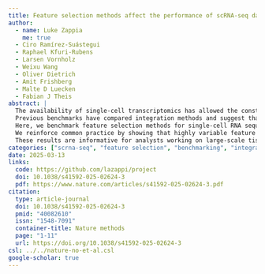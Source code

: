 ```yaml
---
title: Feature selection methods affect the performance of scRNA-seq data integration and querying
author:
  - name: Luke Zappia
    me: true
  - Ciro Ramírez-Suástegui
  - Raphael Kfuri-Rubens
  - Larsen Vornholz
  - Weixu Wang
  - Oliver Dietrich
  - Amit Frishberg
  - Malte D Luecken
  - Fabian J Theis
abstract: |
  The availability of single-cell transcriptomics has allowed the construction of reference cell atlases, but their usefulness depends on the quality of dataset integration and the ability to map new samples.
  Previous benchmarks have compared integration methods and suggest that feature selection improves performance but have not explored how best to select features.
  Here, we benchmark feature selection methods for single-cell RNA sequencing integration using metrics beyond batch correction and preservation of biological variation to assess query mapping, label transfer and the detection of unseen populations.
  We reinforce common practice by showing that highly variable feature selection is effective for producing high-quality integrations and provide further guidance on the effect of the number of features selected, batch-aware feature selection, lineage-specific feature selection and integration and the interaction between feature selection and integration models.
  These results are informative for analysts working on large-scale tissue atlases, using atlases or integrating their own data to tackle specific biological questions.
categories: ["scrna-seq", "feature selection", "benchmarking", "integration"]
date: 2025-03-13
links:
  code: https://github.com/lazappi/project
  doi: 10.1038/s41592-025-02624-3
  pdf: https://www.nature.com/articles/s41592-025-02624-3.pdf
citation:
  type: article-journal
  doi: 10.1038/s41592-025-02624-3
  pmid: "40082610"
  issn: "1548-7091"
  container-title: Nature methods
  page: "1-11"
  url: https://doi.org/10.1038/s41592-025-02624-3
csl: ../../nature-no-et-al.csl
google-scholar: true
---
```

